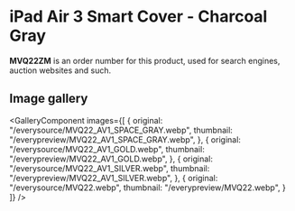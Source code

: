 
# iPad Air 3 Smart Cover - Charcoal Gray

<Callout type='info' emoji='👉🏻'>**MVQ22ZM** is an order number for this product, used for search engines, auction websites and such.</Callout>

## Image gallery

<GalleryComponent
    images={[
      {
        original: "/everysource/MVQ22_AV1_SPACE_GRAY.webp",
        thumbnail: "/everypreview/MVQ22_AV1_SPACE_GRAY.webp",
      },
      {
        original: "/everysource/MVQ22_AV1_GOLD.webp",
        thumbnail: "/everypreview/MVQ22_AV1_GOLD.webp",
      },
      {
        original: "/everysource/MVQ22_AV1_SILVER.webp",
        thumbnail: "/everypreview/MVQ22_AV1_SILVER.webp",
      },
      {
        original: "/everysource/MVQ22.webp",
        thumbnail: "/everypreview/MVQ22.webp",
      }
    ]}
  />
